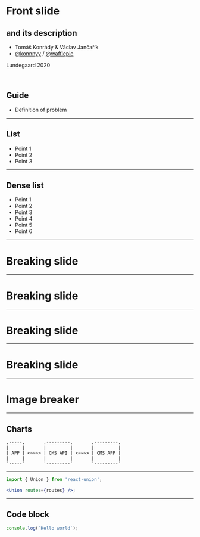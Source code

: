 


<Head>
	<title>mdx-deck Lundegaard template</title>
</Head>

<Fronted>

# Front slide

## and its description

- Tomáš Konrády &amp; Václav Jančařík
- <a href="https://twitter.com/konnnyy">@konnnyy</a> / <a href="https://github.com/wafflepie">@wafflepie</a>

Lundegaard 2020

<br />

<Notes>

## Guide

- Definition of problem

</Notes>

</Fronted>

---

<Listed>

## List

- Point 1
- Point 2
- Point 3

</Listed>

---

<Listed dense>

## Dense list

- Point 1
- Point 2
- Point 3
- Point 4
- Point 5
- Point 6

</Listed>

---

<Broke>

# Breaking slide

</Broke>

---

<Broke color="green">

# Breaking slide

</Broke>

---

<Broke color="blue">

# Breaking slide

</Broke>

---

<Broke color="white">

# Breaking slide

</Broke>

---

<BackgroundImaged src={jam}>

# Image breaker

</BackgroundImaged>

---

## Charts

```
.-----.       .---------.       .---------.
|     |       |         |       |         |
| APP | <~~~> | CMS API | <~~~> | CMS APP |
|     |       |         |       |         |
'-----'       '---------'       '---------'
```

---

<CodeSurfer>

```jsx title="Code block with highliting"
import { Union } from 'react-union';

<Union routes={routes} />;
```

</CodeSurfer>

---

## Code block

```js
console.log(`Hello world`);
```
